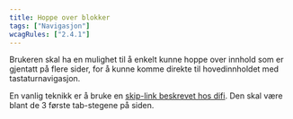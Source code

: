```yaml
---
title: Hoppe over blokker
tags: ["Navigasjon"]
wcagRules: ["2.4.1"]
---
```


Brukeren skal ha en mulighet til å enkelt kunne hoppe over innhold som er gjentatt på flere sider, for å kunne komme direkte til hovedinnholdet med tastaturnavigasjon.

En vanlig teknikk er å bruke en [skip-link beskrevet hos difi](https://uu.difi.no/krav-og-regelverk/losningsforslag-web/tastaturnavigasjon#Kap2p5). Den skal være blant de 3 første tab-stegene på siden.
